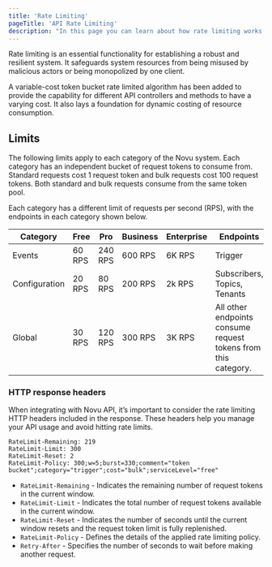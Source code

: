 ```yaml
---
title: 'Rate Limiting'
pageTitle: 'API Rate Limiting'
description: "In this page you can learn about how rate limiting works with Novu's API"
---
```


Rate limiting is an essential functionality for establishing a robust and resilient system. It safeguards system resources from being misused by malicious actors or being monopolized by one client.

A variable-cost token bucket rate limited algorithm has been added to provide the capability for different API controllers and methods to have a varying cost. It also lays a foundation for dynamic costing of resource consumption.

## Limits

The following limits apply to each category of the Novu system. Each category has an independent bucket of request tokens to consume from.
Standard requests cost 1 request token and bulk requests cost 100 request tokens. Both standard and bulk requests consume from the same token pool.

Each category has a different limit of requests per second (RPS), with the endpoints in each category shown below.

| Category      | Free   | Pro     | Business | Enterprise | Endpoints                                                      |
|---------------|--------|---------|----------|------------|----------------------------------------------------------------|
| Events        | 60 RPS | 240 RPS | 600 RPS  | 6K RPS     | Trigger                                                        |
| Configuration | 20 RPS | 80 RPS  | 200 RPS  | 2k RPS     | Subscribers, Topics, Tenants                                   |
| Global        | 30 RPS | 120 RPS | 300 RPS  | 3K RPS     | All other endpoints consume request tokens from this category. |

### HTTP response headers

When integrating with Novu API, it’s important to consider the rate limiting HTTP headers included in the response. These headers help you manage your API usage and avoid hitting rate limits.

```
RateLimit-Remaining: 219
RateLimit-Limit: 300
RateLimit-Reset: 2
RateLimit-Policy: 300;w=5;burst=330;comment="token bucket";category="trigger";cost="bulk";serviceLevel="free"
```

- `RateLimit-Remaining` - Indicates the remaining number of request tokens in the current window.
- `RateLimit-Limit` - Indicates the total number of request tokens available in the current window.
- `RateLimit-Reset` - Indicates the number of seconds until the current window resets and the request token limit is fully replenished.
- `RateLimit-Policy` - Defines the details of the applied rate limiting policy.
- `Retry-After` - Specifies the number of seconds to wait before making another request.
